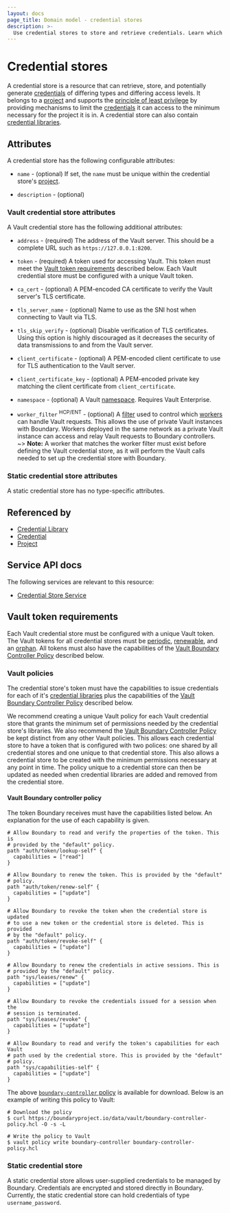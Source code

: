 ```yaml
---
layout: docs
page_title: Domain model - credential stores
description: >-
  Use credential stores to store and retrieve credentials. Learn which attributes you can configure for Vault credential and static credential stores.
---
```


# Credential stores

A credential store is a resource
that can retrieve, store, and potentially generate [credentials][]
of differing types and differing access levels.
It belongs to a [project][] and supports the
[principle of least privilege](https://en.wikipedia.org/wiki/Principle_of_least_privilege)
by providing mechanisms to limit the [credentials][] it can access
to the minimum necessary for the project it is in.
A credential store can also contain [credential libraries][].

## Attributes

A credential store has the following configurable attributes:

- `name` - (optional)
  If set, the `name` must be unique within the credential store's [project][].

- `description` - (optional)

### Vault credential store attributes

A Vault credential store has the following additional attributes:

- `address` - (required)
  The address of the Vault server.
  This should be a complete URL such as `https://127.0.0.1:8200`.

- `token` - (required)
  A token used for accessing Vault.
  This token must meet the [Vault token requirements][token_requirements] described below.
  Each Vault credential store must be configured with a unique Vault token.

- `ca_cert` - (optional)
  A PEM-encoded CA certificate to verify the Vault server's TLS certificate.

- `tls_server_name` - (optional)
  Name to use as the SNI host when connecting to Vault via TLS.

- `tls_skip_verify` - (optional)
  Disable verification of TLS certificates.
  Using this option is highly discouraged as it decreases the security of data
  transmissions to and from the Vault server.

- `client_certificate` - (optional)
  A PEM-encoded client certificate to use for TLS authentication to the Vault server.

- `client_certificate_key` - (optional)
  A PEM-encoded private key matching the client certificate from `client_certificate`.

- `namespace` - (optional)
  A Vault [namespace][]. Requires Vault Enterprise.

- `worker_filter` <sup>HCP/ENT</sup> - (optional)
  A [filter] used to control which [workers] can handle Vault requests.
  This allows the use of private Vault instances with Boundary. Workers
  deployed in the same network as a private Vault instance can access and relay
  Vault requests to Boundary controllers.
  ~> **Note:** A worker that matches the worker filter must exist before defining the Vault credential store, as it
  will perform the Vault calls needed to set up the credential store with Boundary.

### Static credential store attributes

A static credential store has no type-specific attributes.

## Referenced by

- [Credential Library][]
- [Credential][]
- [Project][]

## Service API docs

The following services are relevant to this resource:

- [Credential Store Service](/boundary/api-docs/credential-store-service)

[credential library]: /boundary/docs/concepts/domain-model/credential-libraries
[credential libraries]: /boundary/docs/concepts/domain-model/credential-libraries
[credential]: /boundary/docs/concepts/domain-model/credentials
[credentials]: /boundary/docs/concepts/domain-model/credentials
[project]: /boundary/docs/concepts/domain-model/scopes#projects

## Vault token requirements

Each Vault credential store must be configured with a unique Vault token.
The Vault tokens for all credential stores
must be [periodic][], [renewable][], and an [orphan][].
All tokens must also have the capabilities of the
[Vault Boundary Controller Policy][token_policy] described below.

### Vault policies

The credential store's token must have the capabilities to issue credentials for
each of it's [credential libraries][] plus the capabilities of the
[Vault Boundary Controller Policy][token_policy] described below.

We recommend creating a unique Vault policy for each Vault credential store that
grants the minimum set of permissions needed by the credential store's
libraries. We also recommend the [Vault Boundary Controller
Policy][token_policy] be kept distinct from any other Vault policies. This
allows each credential store to have a token that is configured with two
polices: one shared by all credential stores and one unique to that credential
store. This also allows a credential store to be created with the minimum
permissions necessary at any point in time. The policy unique to a credential
store can then be updated as needed when credential libraries are added and
removed from the credential store.

#### Vault Boundary controller policy

The token Boundary receives must have the capabilities listed below. An explanation
for the use of each capability is given.

```hcl
# Allow Boundary to read and verify the properties of the token. This is
# provided by the "default" policy.
path "auth/token/lookup-self" {
  capabilities = ["read"]
}

# Allow Boundary to renew the token. This is provided by the "default"
# policy.
path "auth/token/renew-self" {
  capabilities = ["update"]
}

# Allow Boundary to revoke the token when the credential store is updated
# to use a new token or the credential store is deleted. This is provided
# by the "default" policy.
path "auth/token/revoke-self" {
  capabilities = ["update"]
}

# Allow Boundary to renew the credentials in active sessions. This is
# provided by the "default" policy.
path "sys/leases/renew" {
  capabilities = ["update"]
}

# Allow Boundary to revoke the credentials issued for a session when the
# session is terminated.
path "sys/leases/revoke" {
  capabilities = ["update"]
}

# Allow Boundary to read and verify the token's capabilities for each Vault
# path used by the credential store. This is provided by the "default"
# policy.
path "sys/capabilities-self" {
  capabilities = ["update"]
}
```

The above [`boundary-controller` policy](https://boundaryproject.io/data/vault/boundary-controller-policy.hcl) is
available for download. Below is an example of writing this policy to Vault:

```shell-session
# Download the policy
$ curl https://boundaryproject.io/data/vault/boundary-controller-policy.hcl -O -s -L

# Write the policy to Vault
$ vault policy write boundary-controller boundary-controller-policy.hcl
```

### Static credential store

A static credential store allows user-supplied credentials to be managed by Boundary. Credentials are encrypted and stored directly in Boundary. Currently, the static credential store can hold credentials of type `username_password`.

[token_requirements]: /boundary/docs/concepts/domain-model/credential-stores#vault-token-requirements
[token_policy]: /boundary/docs/concepts/domain-model/credential-stores#vault-boundary-controller-policy
[vault]: https://www.vaultproject.io/
[namespace]: /vault/docs/enterprise/namespaces
[renewable]: /vault/api-docs/auth/token#renewable-1
[periodic]: /vault/api-docs/auth/token#token_period
[orphan]: /vault/api-docs/auth/token#orphan
[workers]: /boundary/docs/configuration/worker/worker-configuration
[filter]: /boundary/docs/concepts/filtering/worker-tags
